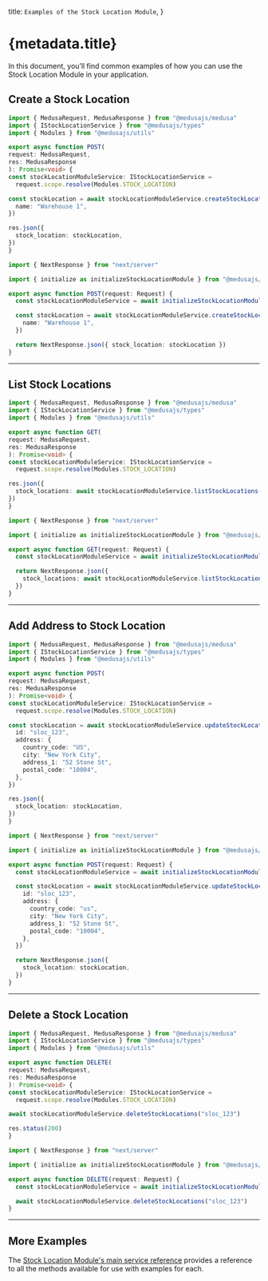
  title: `Examples of the Stock Location Module`,
}

# {metadata.title}

In this document, you’ll find common examples of how you can use the Stock Location Module in your application.

## Create a Stock Location

<CodeTabs groupId="app-type">
  <CodeTab label="Medusa API Router" value="medusa">

  ```ts
  import { MedusaRequest, MedusaResponse } from "@medusajs/medusa"
  import { IStockLocationService } from "@medusajs/types"
  import { Modules } from "@medusajs/utils"

export async function POST(
  request: MedusaRequest,
  res: MedusaResponse
): Promise<void> {
  const stockLocationModuleService: IStockLocationService =
    request.scope.resolve(Modules.STOCK_LOCATION)

  const stockLocation = await stockLocationModuleService.createStockLocations({
    name: "Warehouse 1",
  })

  res.json({
    stock_location: stockLocation,
  })
}
```

  </CodeTab>
  <CodeTab label="Next.js App Router" value="nextjs">

```ts
import { NextResponse } from "next/server"

import { initialize as initializeStockLocationModule } from "@medusajs/stock-location-next"

export async function POST(request: Request) {
  const stockLocationModuleService = await initializeStockLocationModule({})

  const stockLocation = await stockLocationModuleService.createStockLocations({
    name: "Warehouse 1",
  })

  return NextResponse.json({ stock_location: stockLocation })
}
```

  </CodeTab>
</CodeTabs>

---

## List Stock Locations

<CodeTabs groupId="app-type">
  <CodeTab label="Medusa API Router" value="medusa">

  ```ts
  import { MedusaRequest, MedusaResponse } from "@medusajs/medusa"
  import { IStockLocationService } from "@medusajs/types"
  import { Modules } from "@medusajs/utils"

export async function GET(
  request: MedusaRequest,
  res: MedusaResponse
): Promise<void> {
  const stockLocationModuleService: IStockLocationService =
    request.scope.resolve(Modules.STOCK_LOCATION)

  res.json({
    stock_locations: await stockLocationModuleService.listStockLocations({}),
  })
}
```

  </CodeTab>
  <CodeTab label="Next.js App Router" value="nextjs">

```ts
import { NextResponse } from "next/server"

import { initialize as initializeStockLocationModule } from "@medusajs/stock-location-next"

export async function GET(request: Request) {
  const stockLocationModuleService = await initializeStockLocationModule({})

  return NextResponse.json({
    stock_locations: await stockLocationModuleService.listStockLocations({}),
  })
}
```

  </CodeTab>
</CodeTabs>

---

## Add Address to Stock Location

<CodeTabs groupId="app-type">
  <CodeTab label="Medusa API Router" value="medusa">

  ```ts
  import { MedusaRequest, MedusaResponse } from "@medusajs/medusa"
  import { IStockLocationService } from "@medusajs/types"
  import { Modules } from "@medusajs/utils"

export async function POST(
  request: MedusaRequest,
  res: MedusaResponse
): Promise<void> {
  const stockLocationModuleService: IStockLocationService =
    request.scope.resolve(Modules.STOCK_LOCATION)

  const stockLocation = await stockLocationModuleService.updateStockLocations({
    id: "sloc_123",
    address: {
      country_code: "US",
      city: "New York City",
      address_1: "52 Stone St",
      postal_code: "10004",
    },
  })

  res.json({
    stock_location: stockLocation,
  })
}
```

  </CodeTab>
  <CodeTab label="Next.js App Router" value="nextjs">

```ts
import { NextResponse } from "next/server"

import { initialize as initializeStockLocationModule } from "@medusajs/stock-location-next"

export async function POST(request: Request) {
  const stockLocationModuleService = await initializeStockLocationModule({})

  const stockLocation = await stockLocationModuleService.updateStockLocations({
    id: "sloc_123",
    address: {
      country_code: "us",
      city: "New York City",
      address_1: "52 Stone St",
      postal_code: "10004",
    },
  })

  return NextResponse.json({
    stock_location: stockLocation,
  })
}
```

  </CodeTab>
</CodeTabs>

---

## Delete a Stock Location

<CodeTabs groupId="app-type">
  <CodeTab label="Medusa API Router" value="medusa">

  ```ts
  import { MedusaRequest, MedusaResponse } from "@medusajs/medusa"
  import { IStockLocationService } from "@medusajs/types"
  import { Modules } from "@medusajs/utils"

export async function DELETE(
  request: MedusaRequest,
  res: MedusaResponse
): Promise<void> {
  const stockLocationModuleService: IStockLocationService =
    request.scope.resolve(Modules.STOCK_LOCATION)

  await stockLocationModuleService.deleteStockLocations("sloc_123")

  res.status(200)
}
```

  </CodeTab>
  <CodeTab label="Next.js App Router" value="nextjs">

```ts
import { NextResponse } from "next/server"

import { initialize as initializeStockLocationModule } from "@medusajs/stock-location-next"

export async function DELETE(request: Request) {
  const stockLocationModuleService = await initializeStockLocationModule({})

  await stockLocationModuleService.deleteStockLocations("sloc_123")
}
```

  </CodeTab>
</CodeTabs>

---

## More Examples

The [Stock Location Module's main service reference](/references/stock-location) provides a reference to all the methods available for use with examples for each.

